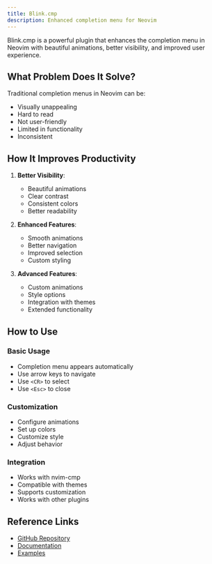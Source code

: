 ```yaml
---
title: Blink.cmp
description: Enhanced completion menu for Neovim
---
```


Blink.cmp is a powerful plugin that enhances the completion menu in Neovim with beautiful animations, better visibility, and improved user experience.

## What Problem Does It Solve?

Traditional completion menus in Neovim can be:

- Visually unappealing
- Hard to read
- Not user-friendly
- Limited in functionality
- Inconsistent

## How It Improves Productivity

1. **Better Visibility**:

   - Beautiful animations
   - Clear contrast
   - Consistent colors
   - Better readability

2. **Enhanced Features**:

   - Smooth animations
   - Better navigation
   - Improved selection
   - Custom styling

3. **Advanced Features**:
   - Custom animations
   - Style options
   - Integration with themes
   - Extended functionality

## How to Use

### Basic Usage

- Completion menu appears automatically
- Use arrow keys to navigate
- Use `<CR>` to select
- Use `<Esc>` to close

### Customization

- Configure animations
- Set up colors
- Customize style
- Adjust behavior

### Integration

- Works with nvim-cmp
- Compatible with themes
- Supports customization
- Works with other plugins

## Reference Links

- [GitHub Repository](https://github.com/folke/blink.cmp)
- [Documentation](https://github.com/folke/blink.cmp#-features)
- [Examples](https://github.com/folke/blink.cmp#-examples)
